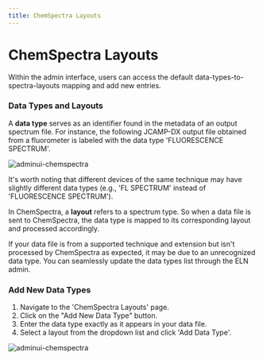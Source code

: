 ```yaml
---
title: ChemSpectra Layouts
---
```


# ChemSpectra Layouts

Within the admin interface, users can access the default data-types-to-spectra-layouts mapping and add new entries.

### Data Types and Layouts

A **data type** serves as an identifier found in the metadata of an output spectrum file.
For instance, the following JCAMP-DX output file obtained from a fluorometer is labeled with the data type 'FLUORESCENCE SPECTRUM'.

![adminui-chemspectra](@site/static/img/admin_ui/data_type_fluorescence.png)

It's worth noting that different devices of the same technique may have slightly different data types (e.g., 'FL SPECTRUM' instead of 'FLUORESCENCE SPECTRUM').

In ChemSpectra, a **layout** refers to a spectrum type. So when a data file is sent to ChemSpectra, the data type is mapped to its corresponding layout and processed accordingly.

If your data file is from a supported technique and extension but isn't processed by ChemSpectra as expected, it may be due to an unrecognized data type. You can seamlessly update the data types list through the ELN admin.

### Add New Data Types

1. Navigate to the 'ChemSpectra Layouts' page.
2. Click on the "Add New Data Type" button.
3. Enter the data type exactly as it appears in your data file.
4. Select a layout from the dropdown list and click 'Add Data Type'.

![adminui-chemspectra](@site/static/img/admin_ui/add_data_type_demo.gif)
